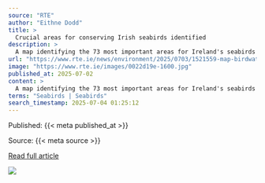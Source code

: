 ```yaml
---
source: "RTE"
author: "Eithne Dodd"
title: >
  Crucial areas for conserving Irish seabirds identified
description: >
  A map identifying the 73 most important areas for Ireland's seabirds is being launched by BirdWatch Ireland.
url: "https://www.rte.ie/news/environment/2025/0703/1521559-map-birdwatch-ireland/"
image: "https://www.rte.ie/images/0022d19e-1600.jpg"
published_at: 2025-07-02
content: >
  A map identifying the 73 most important areas for Ireland's seabirds is being launched by BirdWatch Ireland.  The wildlife NGO used the international criteria outlined by BirdLife International to id… [+3337 chars]
terms: "Seabirds | Seabirds"
search_timestamp: 2025-07-04 01:25:12
---
```



Published: {{< meta published_at >}}


Source: {{< meta source >}}


[Read full article]({{< meta url >}}){target='_blank'}



![](`r rmarkdown::metadata$image[1]`)
